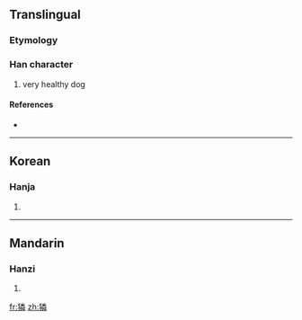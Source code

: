 ==Translingual==

===Etymology===
{{Han compound|犬|t1=dog|粦|c1=s|c2=p|ls=psc}}

===Han character===
{{Han char|rn=94|rad=犬|as=12|sn=15|four=|canj=大竹火木手 (KHFDQ)}}

# very healthy dog

====References====
* {{Han ref|kx=0718.170|dkj=20680|dj=1129.290|hdz=21369.070|uh=735C|ud=29532}}

----

==Korean==

===Hanja===
{{ko-hanja|hangeul=린>인|eumhun=|rv=rin>in|mr=rin>in|y=lin>in}}

# {{defn|Korean|sort=犬12}}

----

==Mandarin==

===Hanzi===
{{cmn-hanzi|pin=[[lín]] ([[lin2]])|wg=lin<sup>2</sup>}}

# {{defn|Mandarin|sort=犬12}}

[[fr:獜]]
[[zh:獜]]